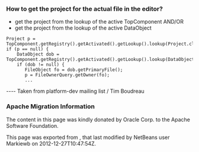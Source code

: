 <!--

    Licensed to the Apache Software Foundation (ASF) under one
    or more contributor license agreements.  See the NOTICE file
    distributed with this work for additional information
    regarding copyright ownership.  The ASF licenses this file
    to you under the Apache License, Version 2.0 (the
    "License"); you may not use this file except in compliance
    with the License.  You may obtain a copy of the License at

      http://www.apache.org/licenses/LICENSE-2.0

    Unless required by applicable law or agreed to in writing,
    software distributed under the License is distributed on an
    "AS IS" BASIS, WITHOUT WARRANTIES OR CONDITIONS OF ANY
    KIND, either express or implied.  See the License for the
    specific language governing permissions and limitations
    under the License.

-->
===How to get the project for the actual file in the editor?===
* get the project from the lookup of the active TopComponent AND/OR
* get the project from the lookup of the active DataObject 

<pre>
Project p = TopComponent.getRegistry().getActivated().getLookup().lookup(Project.class);
if (p == null) {
    DataObject dob = TopComponent.getRegistry().getActivated().getLookup().lookup(DataObject.class);
    if (dob != null) {
       FileObject fo = dob.getPrimaryFile();
       p = FileOwnerQuery.getOwner(fo);
       ...
</pre>
---- 
Taken from platform-dev mailing list / Tim Boudreau

===Apache Migration Information===

The content in this page was kindly donated by Oracle Corp. to the
Apache Software Foundation.

This page was exported from , 
that last modified by NetBeans user Markiewb 
on 2012-12-27T10:47:54Z.

